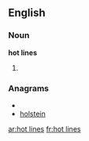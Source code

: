 ==English==

===Noun===
'''hot lines'''

# {{plural of|[[hot line]]}}

===Anagrams===
* {{alphagram|ehilnost}}
* [[holstein#English|holstein]]

[[ar:hot lines]]
[[fr:hot lines]]